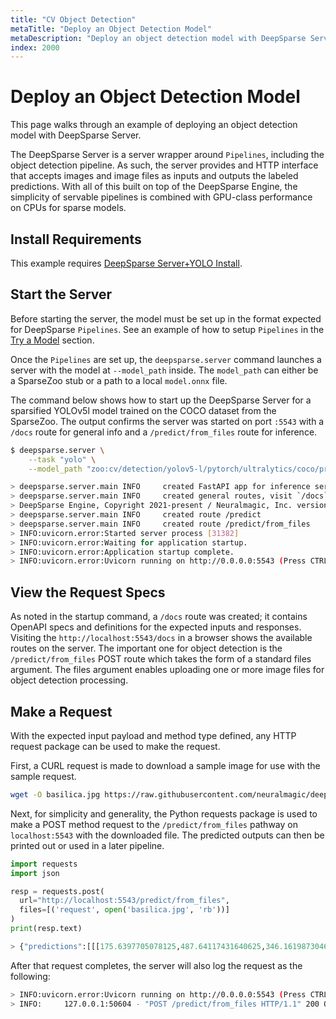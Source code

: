 ```yaml
---
title: "CV Object Detection"
metaTitle: "Deploy an Object Detection Model"
metaDescription: "Deploy an object detection model with DeepSparse Server for easier, faster, and cheaper inference on CPUs"
index: 2000
---
```


# Deploy an Object Detection Model

This page walks through an example of deploying an object detection model with DeepSparse Server.

The DeepSparse Server is a server wrapper around `Pipelines`, including the object detection pipeline. As such,
the server provides and HTTP interface that accepts images and image files as inputs and outputs the labeled predictions.
With all of this built on top of the DeepSparse Engine, the simplicity of servable pipelines is combined with GPU-class performance on CPUs for sparse models.

## Install Requirements

This example requires [DeepSparse Server+YOLO Install](/get-started/install/deepsparse).

## Start the Server

Before starting the server, the model must be set up in the format expected for DeepSparse `Pipelines`.
See an example of how to setup `Pipelines` in the [Try a Model](../../try-a-model) section.

Once the `Pipelines` are set up, the `deepsparse.server` command launches a server with the model at `--model_path` inside. The `model_path` can either
be a SparseZoo stub or a path to a local `model.onnx` file.

The command below shows how to start up the DeepSparse Server for a sparsified YOLOv5l model trained on the COCO dataset from the SparseZoo.
The output confirms the server was started on port `:5543` with a `/docs` route for general info and a `/predict/from_files` route for inference.

```bash
$ deepsparse.server \
    --task "yolo" \
    --model_path "zoo:cv/detection/yolov5-l/pytorch/ultralytics/coco/pruned_quant-aggressive_95"

> deepsparse.server.main INFO     created FastAPI app for inference serving
> deepsparse.server.main INFO     created general routes, visit `/docs` to view available
> DeepSparse Engine, Copyright 2021-present / Neuralmagic, Inc. version: 1.1.0 COMMUNITY EDITION (a436ca67) (release) (optimized) (system=avx512_vnni, binary=avx512)
> deepsparse.server.main INFO     created route /predict
> deepsparse.server.main INFO     created route /predict/from_files
> INFO:uvicorn.error:Started server process [31382]
> INFO:uvicorn.error:Waiting for application startup.
> INFO:uvicorn.error:Application startup complete.
> INFO:uvicorn.error:Uvicorn running on http://0.0.0.0:5543 (Press CTRL+C to quit)
```

## View the Request Specs

As noted in the startup command, a `/docs` route was created; it contains OpenAPI specs and definitions for the expected inputs and responses.
Visiting the `http://localhost:5543/docs` in a browser shows the available routes on the server.
The important one for object detection is the `/predict/from_files` POST route which takes the form of a standard files argument.
The files argument enables uploading one or more image files for object detection processing.

## Make a Request

With the expected input payload and method type defined, any HTTP request package can be used to make the request.

First, a CURL request is made to download a sample image for use with the sample request.

```bash
wget -O basilica.jpg https://raw.githubusercontent.com/neuralmagic/deepsparse/main/src/deepsparse/yolo/sample_images/basilica.jpg
```

Next, for simplicity and generality, the Python requests package is used to make a POST method request to the `/predict/from_files` pathway on `localhost:5543` with the downloaded file.
The predicted outputs can then be printed out or used in a later pipeline.

```python
import requests
import json

resp = requests.post(
  url="http://localhost:5543/predict/from_files",
  files=[('request', open('basilica.jpg', 'rb'))]
)
print(resp.text)

> {"predictions":[[[175.6397705078125,487.64117431640625,346.1619873046875,616.2821655273438,0.8640249371528625,3.0],...
```

After that request completes, the server will also log the request as the following:

```bash
> INFO:uvicorn.error:Uvicorn running on http://0.0.0.0:5543 (Press CTRL+C to quit)
> INFO:     127.0.0.1:50604 - "POST /predict/from_files HTTP/1.1" 200 OK
```
